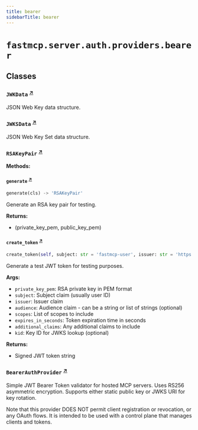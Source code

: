 ```yaml
---
title: bearer
sidebarTitle: bearer
---
```


# `fastmcp.server.auth.providers.bearer`

## Classes

### `JWKData` <sup><a href="https://github.com/jlowin/fastmcp/blob/main/src/fastmcp/server/auth/providers/bearer.py#L29" target="_blank">↗</a></sup>


JSON Web Key data structure.


### `JWKSData` <sup><a href="https://github.com/jlowin/fastmcp/blob/main/src/fastmcp/server/auth/providers/bearer.py#L42" target="_blank">↗</a></sup>


JSON Web Key Set data structure.


### `RSAKeyPair` <sup><a href="https://github.com/jlowin/fastmcp/blob/main/src/fastmcp/server/auth/providers/bearer.py#L49" target="_blank">↗</a></sup>

**Methods:**

#### `generate` <sup><a href="https://github.com/jlowin/fastmcp/blob/main/src/fastmcp/server/auth/providers/bearer.py#L54" target="_blank">↗</a></sup>

```python
generate(cls) -> 'RSAKeyPair'
```

Generate an RSA key pair for testing.

**Returns:**
- (private_key_pem, public_key_pem)


#### `create_token` <sup><a href="https://github.com/jlowin/fastmcp/blob/main/src/fastmcp/server/auth/providers/bearer.py#L88" target="_blank">↗</a></sup>

```python
create_token(self, subject: str = 'fastmcp-user', issuer: str = 'https://fastmcp.example.com', audience: str | list[str] | None = None, scopes: list[str] | None = None, expires_in_seconds: int = 3600, additional_claims: dict[str, Any] | None = None, kid: str | None = None) -> str
```

Generate a test JWT token for testing purposes.

**Args:**
- `private_key_pem`: RSA private key in PEM format
- `subject`: Subject claim (usually user ID)
- `issuer`: Issuer claim
- `audience`: Audience claim - can be a string or list of strings (optional)
- `scopes`: List of scopes to include
- `expires_in_seconds`: Token expiration time in seconds
- `additional_claims`: Any additional claims to include
- `kid`: Key ID for JWKS lookup (optional)

**Returns:**
- Signed JWT token string


### `BearerAuthProvider` <sup><a href="https://github.com/jlowin/fastmcp/blob/main/src/fastmcp/server/auth/providers/bearer.py#L149" target="_blank">↗</a></sup>


Simple JWT Bearer Token validator for hosted MCP servers.
Uses RS256 asymmetric encryption. Supports either static public key
or JWKS URI for key rotation.

Note that this provider DOES NOT permit client registration or revocation, or any OAuth flows.
It is intended to be used with a control plane that manages clients and tokens.

